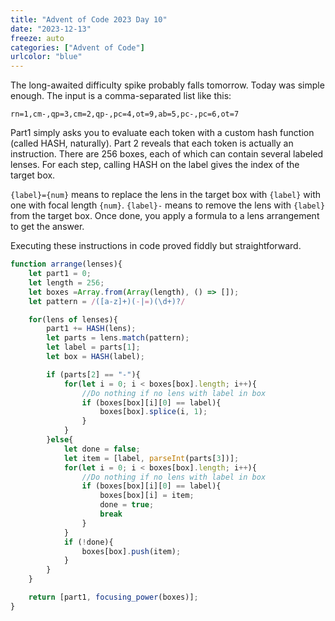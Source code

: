 ```yaml
---
title: "Advent of Code 2023 Day 10"
date: "2023-12-13"
freeze: auto
categories: ["Advent of Code"]
urlcolor: "blue"
---
```


The long-awaited difficulty spike probably falls tomorrow. Today was simple enough. The input is a comma-separated list like this: 

```
rn=1,cm-,qp=3,cm=2,qp-,pc=4,ot=9,ab=5,pc-,pc=6,ot=7
```

Part1 simply asks you to evaluate each token with a custom hash function (called HASH, naturally). Part 2 reveals that each token is actually an instruction. 
There are 256 boxes, each of which can contain several labeled lenses. For each step, calling HASH on the label gives the index of the target box. 

`{label}={num}` means to replace the lens in the target box with `{label}` with one with focal length `{num}`. `{label}-` means to remove 
the lens with `{label}` from the target box.
Once done, you apply a formula to a lens arrangement to get the answer.

Executing these instructions in code proved fiddly but straightforward.

```js
function arrange(lenses){ 
    let part1 = 0;
    let length = 256;
    let boxes =Array.from(Array(length), () => []); 
    let pattern = /([a-z]+)(-|=)(\d+)?/

    for(lens of lenses){ 
        part1 += HASH(lens);
        let parts = lens.match(pattern);
        let label = parts[1];
        let box = HASH(label);

        if (parts[2] == "-"){ 
            for(let i = 0; i < boxes[box].length; i++){
                //Do nothing if no lens with label in box
                if (boxes[box][i][0] == label){ 
                    boxes[box].splice(i, 1);
                }
            }
        }else{ 
            let done = false;
            let item = [label, parseInt(parts[3])];
            for(let i = 0; i < boxes[box].length; i++){
                //Do nothing if no lens with label in box
                if (boxes[box][i][0] == label){ 
                    boxes[box][i] = item;
                    done = true;
                    break
                }
            }
            if (!done){ 
                boxes[box].push(item);
            }
        }
    }

    return [part1, focusing_power(boxes)];
}
```
